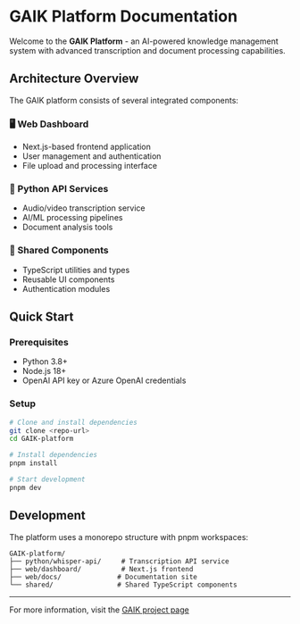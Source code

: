 # GAIK Platform Documentation

Welcome to the **GAIK Platform** - an AI-powered knowledge management system with advanced transcription and document processing capabilities.

## Architecture Overview

The GAIK platform consists of several integrated components:

### 🖥️ Web Dashboard
- Next.js-based frontend application
- User management and authentication
- File upload and processing interface

### 🐍 Python API Services
- Audio/video transcription service
- AI/ML processing pipelines
- Document analysis tools

### 🔧 Shared Components
- TypeScript utilities and types
- Reusable UI components
- Authentication modules

## Quick Start

### Prerequisites
- Python 3.8+
- Node.js 18+
- OpenAI API key or Azure OpenAI credentials

### Setup
```bash
# Clone and install dependencies
git clone <repo-url>
cd GAIK-platform

# Install dependencies
pnpm install

# Start development
pnpm dev
```

## Development

The platform uses a monorepo structure with pnpm workspaces:

```
GAIK-platform/
├── python/whisper-api/     # Transcription API service
├── web/dashboard/          # Next.js frontend
├── web/docs/              # Documentation site
└── shared/                # Shared TypeScript components
```

---

For more information, visit the [GAIK project page](https://www.haaga-helia.fi/en/rdi-projects/gaik)
